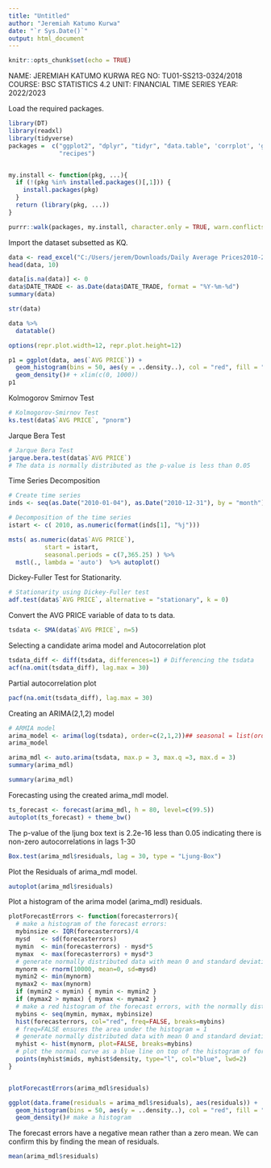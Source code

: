 ---
title: "Untitled"
author: "Jeremiah Katumo Kurwa"
date: "`r Sys.Date()`"
output: html_document
---

```{r setup, include=FALSE}
knitr::opts_chunk$set(echo = TRUE)
```

NAME: JEREMIAH KATUMO KURWA
REG NO: TU01-SS213-0324/2018
COURSE: BSC STATISTICS 4.2
UNIT: FINANCIAL TIME SERIES
YEAR: 2022/2023

Load the required packages.

```{r cars}
library(DT)
library(readxl)
library(tidyverse)
packages =  c("ggplot2", "dplyr", "tidyr", "data.table", 'corrplot', 'gridExtra',   'forecast', 'tseries', 'TSA', 'tibble', 'TTR', "fpp2", "TSstudio", "zoo", "xts",
              "recipes")


my.install <- function(pkg, ...){
  if (!(pkg %in% installed.packages()[,1])) {
    install.packages(pkg)
  }
  return (library(pkg, ...))
}

purrr::walk(packages, my.install, character.only = TRUE, warn.conflicts = FALSE)
```

Import the dataset subsetted as KQ.

```{r pressure, echo=FALSE}
data <- read_excel("C:/Users/jerem/Downloads/Daily Average Prices2010-2013....xls")
head(data, 10)
```

```{r}
data[is.na(data)] <- 0
data$DATE_TRADE <- as.Date(data$DATE_TRADE, format = "%Y-%m-%d")
summary(data)
```
```{r}
str(data)
```

```{r}
data %>%
  datatable()
```
```{r}
options(repr.plot.width=12, repr.plot.height=12) 

p1 = ggplot(data, aes(`AVG PRICE`)) + 
  geom_histogram(bins = 50, aes(y = ..density..), col = "red", fill = "red", alpha = 0.3) +
  geom_density()# + xlim(c(0, 1000))
p1

```

Kolmogorov Smirnov Test

```{r}
# Kolmogorov-Smirnov Test
ks.test(data$`AVG PRICE`, "pnorm")
```
Jarque Bera Test

```{r}
# Jarque Bera Test
jarque.bera.test(data$`AVG PRICE`)
# The data is normally distributed as the p-value is less than 0.05
```
Time Series Decomposition

```{r}
# Create time series
inds <- seq(as.Date("2010-01-04"), as.Date("2010-12-31"), by = "month")

# Decomposition of the time series
istart <- c( 2010, as.numeric(format(inds[1], "%j")))

msts( as.numeric(data$`AVG PRICE`), 
          start = istart,
          seasonal.periods = c(7,365.25) ) %>% 
  mstl(., lambda = 'auto')  %>% autoplot()
```
Dickey-Fuller Test for Stationarity.

```{r}
# Stationarity using Dickey-Fuller test
adf.test(data$`AVG PRICE`, alternative = "stationary", k = 0)
```
Convert the AVG PRICE variable of data to ts data.

```{r}
tsdata <- SMA(data$`AVG PRICE`, n=5)
```
Selecting a candidate arima model and Autocorrelation plot

```{r}
tsdata_diff <- diff(tsdata, differences=1) # Differencing the tsdata
acf(na.omit(tsdata_diff), lag.max = 30)
```
Partial autocorrelation plot

```{r}
pacf(na.omit(tsdata_diff), lag.max = 30)
```
Creating an ARIMA(2,1,2) model

```{r}
# ARMIA model
arima_model <- arima(log(tsdata), order=c(2,1,2))## seasonal = list(order = c(2,1,2), period = 12))
arima_model
```

```{r}
arima_mdl <- auto.arima(tsdata, max.p = 3, max.q =3, max.d = 3)
summary(arima_mdl)

```
```{r}
summary(arima_mdl)
```
Forecasting using the created arima_mdl model.

```{r}
ts_forecast <- forecast(arima_mdl, h = 80, level=c(99.5))
autoplot(ts_forecast) + theme_bw()
```
The p-value of the ljung box text is 2.2e-16 less than 0.05 indicating there is non-zero autocorrelations in lags 1-30

```{r}
Box.test(arima_mdl$residuals, lag = 30, type = "Ljung-Box")

```
Plot the Residuals of arima_mdl model.

```{r}
autoplot(arima_mdl$residuals)

```

Plot a histogram of the arima model (arima_mdl) residuals.

```{r}

plotForecastErrors <- function(forecasterrors){
  # make a histogram of the forecast errors:
  mybinsize <- IQR(forecasterrors)/4
  mysd   <- sd(forecasterrors)
  mymin  <- min(forecasterrors) - mysd*5
  mymax  <- max(forecasterrors) + mysd*3
  # generate normally distributed data with mean 0 and standard deviation mysd
  mynorm <- rnorm(10000, mean=0, sd=mysd)
  mymin2 <- min(mynorm)
  mymax2 <- max(mynorm)
  if (mymin2 < mymin) { mymin <- mymin2 }
  if (mymax2 > mymax) { mymax <- mymax2 }
  # make a red histogram of the forecast errors, with the normally distributed data overlaid:
  mybins <- seq(mymin, mymax, mybinsize)
  hist(forecasterrors, col="red", freq=FALSE, breaks=mybins)
  # freq=FALSE ensures the area under the histogram = 1
  # generate normally distributed data with mean 0 and standard deviation mysd
  myhist <- hist(mynorm, plot=FALSE, breaks=mybins)
  # plot the normal curve as a blue line on top of the histogram of forecast errors:
  points(myhist$mids, myhist$density, type="l", col="blue", lwd=2)
}


plotForecastErrors(arima_mdl$residuals)
```
```{r}
ggplot(data.frame(residuals = arima_mdl$residuals), aes(residuals)) + 
  geom_histogram(bins = 50, aes(y = ..density..), col = "red", fill = "red", alpha = 0.3) + 
  geom_density()# make a histogram
```
The forecast errors have a negative mean rather than a zero mean. We can confirm this by finding the mean of residuals.

```{r}
mean(arima_mdl$residuals)
```

